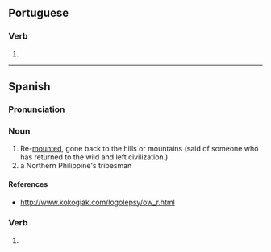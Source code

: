 ==Portuguese==

===Verb===
{{pt-pp|remontad|remontar}}

# {{pt-verb-form-of|remontar}}

----

==Spanish==

===Pronunciation===
{{es-IPA}}

===Noun===
{{es-noun|m}}

# Re-[[mount]]ed, gone back to the hills or mountains (said of someone who has returned to the wild and left civilization.)
# a Northern Philippine's tribesman

====References====
* http://www.kokogiak.com/logolepsy/ow_r.html

===Verb===
{{es-past participle|remontad}}

# {{es-verb form of|mood=participle|gen=m|num=s|ending=ar|remontar}}